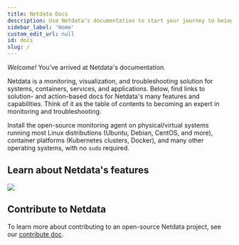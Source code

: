 ```yaml
---
title: Netdata Docs
description: Use Netdata's documentation to start your journey to being a monitoring expert. Learn about essential features, solve problems quickly, and start troubleshooting.
sidebar_label: 'Home'
custom_edit_url: null
id: docs
slug: /
---
```



_Welcome!_ You’ve arrived at Netdata's documentation.

Netdata is a monitoring, visualization, and troubleshooting solution for systems, containers, services, and
applications. Below, find links to solution- and action-based docs for Netdata's many features and capabilities. Think
of it as the table of contents to becoming an expert in monitoring and troubleshooting.

<Grid columns="1" className="mb-16">
  <Box 
    to="/docs/get-started" 
    title="Get started"
    cta="Install now"
    image={true}>
    Install the open-source monitoring agent on physical/virtual systems running most Linux distributions (Ubuntu, Debian, CentOS, and more), container platforms (Kubernetes clusters, Docker), and many other operating systems, with no <code>sudo</code> required.
  </Box>
</Grid>

## Learn about Netdata's features

<Grid columns="2">
  <Box
    title="Overview">
    <BoxList>
      <BoxListItem to="/docs/overview/what-is-netdata" title="What is Netdata?" />
      <BoxListItem to="/docs/overview/why-netdata" title="Why use Netdata?" />
      <BoxListItem to="/docs/overview/netdata-monitoring-stack" title="How to use Netdata with your existing stack" />
      <BoxListItem separator />
      <BoxListItem to="/docs/agent/netdata-security" title="Security design" />
      <BoxListItem to="/docs/agent/anonymous-statistics" title="Anonymous statistics" />
    </BoxList>
  </Box>
  <Box
    title="Installation">
    <BoxList>
      <BoxListItem to="/docs/agent/packaging/installer/methods/kickstart" title="Linux with one-line installer" />
      <BoxListItem to="/docs/agent/packaging/installer/methods/kickstart-64" title="Linux with pre-built static binary" />
      <BoxListItem to="/docs/agent/packaging/installer/methods/packages" title="Linux with .deb/.rpm package" />
      <BoxListItem to="/docs/agent/packaging/docker" title="Run with Docker" />
      <BoxListItem to="/docs/agent/packaging/installer/methods/kubernetes" title="Deploy on Kubernetes" />
      <BoxListItem separator />
      <BoxListItem to="/docs/agent/packaging/installer/update" title="Update" />
      <BoxListItem to="/docs/agent/packaging/installer/reinstall" title="Reinstall" />
      <BoxListItem to="/docs/agent/packaging/installer/uninstall" title="Uninstall" />
    </BoxList>
  </Box>
  <Box
    title="Configuration">
    <BoxList>
      <BoxListItem to="/docs/configure/nodes" title="Configure the Netdata Agent" />
      <BoxListItem to="/docs/configure/common-changes" title="Common configuration changes" />
      <BoxListItem to="/docs/configure/start-stop-restart" title="Start, stop, or restart the Netdata Agent" />
      <BoxListItem separator />
      <BoxListItem to="/docs/configure/secure-nodes" title="Secure your nodes" />
      <BoxListItem to="/docs/agent/running-behind-nginx" title="Reverse proxy with Nginx" />
      <BoxListItem to="/docs/agent/running-behind-apache" title="Reverse proxy with Apache" />
    </BoxList>
  </Box>
  <Box
    title="Dashboard">
    <BoxList>
      <BoxListItem to="/docs/dashboard/how-dashboard-works" title="How the dashboard works" />
      <BoxListItem to="/docs/dashboard/interact-charts" title="Interact with charts" />
      <BoxListItem to="/docs/dashboard/dimensions-contexts-families" title="Chart dimensions, contexts, and families" />
      <BoxListItem to="/docs/dashboard/select-timeframes" title="Select timeframes to visualize" />
      <BoxListItem to="/docs/dashboard/import-export-print-snapshot" title="Import, export, and print a snapshot" />
      <BoxListItem separator />
      <BoxListItem to="/docs/dashboard/customize" title="Customize the standard dashboard" />
      <BoxListItem to="/docs/agent/web/gui/custom" title="Custom dashboards" />
    </BoxList>
  </Box>
  <Box
    title="Data collection">
    <BoxList>
      <BoxListItem to="/docs/collect/how-collectors-work" title="How Netdata's metrics collectors work" />
      <BoxListItem to="/docs/collect/enable-configure" title="Enable or configure a collector" />
      <BoxListItem separator />
      <BoxListItem to="/docs/collect/system-metrics" title="System metrics" />
      <BoxListItem to="/docs/collect/container-metrics" title="Container metrics" />
      <BoxListItem to="/docs/collect/application-metrics" title="Application metrics" />
      <BoxListItem separator />
      <BoxListItem to="/docs/agent/collectors/collectors" title="Supported collectors list" />
    </BoxList>
  </Box>
  <Box
    title="Alerts and notifications">
    <BoxList>
      <BoxListItem to="/docs/monitor/view-active-alarms" title="View active health alarms" />
      <BoxListItem to="/docs/monitor/configure-alarms" title="Configure health alarms" />
      <BoxListItem separator />
      <BoxListItem to="/docs/monitor/enable-notifications" title="Enable alert notifications" />
    </BoxList>
  </Box>
  <Box
    title="Metrics storage and management">
    <BoxList>
      <BoxListItem to="/docs/store/distributed-data-architecture" title="Distributed data architecture" />
      <BoxListItem to="/docs/store/change-metrics-storage" title="Change how long Netdata stores metrics" />
      <BoxListItem separator />
      <BoxListItem to="/docs/metrics-storage-management/how-streaming-works" title="How metrics streaming works" />
      <BoxListItem to="/docs/metrics-storage-management/enable-streaming" title="Enable streaming between nodes" />
      <BoxListItem separator />
      <BoxListItem to="/docs/export/external-databases" title="Export metrics to external time-series databases" />
      <BoxListItem to="/docs/export/enable-connector" title="Enable an exporting connector" />
    </BoxList>
  </Box>
  <Box
    to="/docs/agent/cheatsheet">
    <img src="/img/cheatsheet/netdata-cheatsheet.png" />
  </Box>
</Grid>

## Contribute to Netdata

To learn more about contributing to an open-source Netdata project, see our [contribute doc](/contribute).
